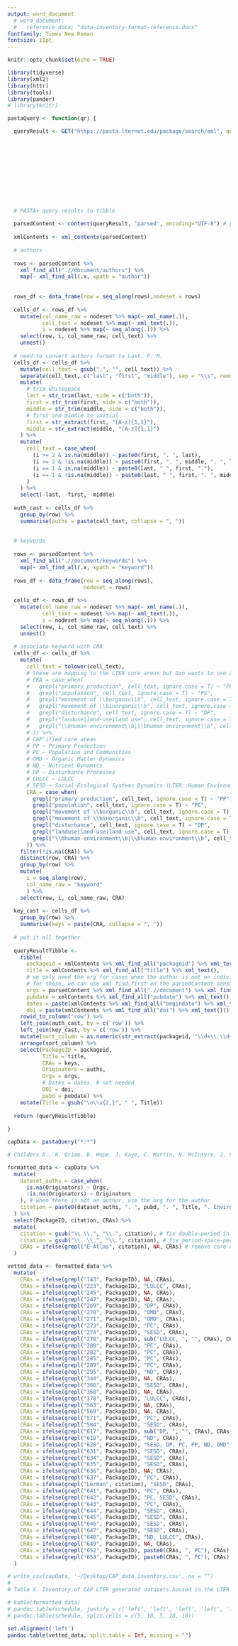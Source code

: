 ```yaml
---
output: word_document
  # word_document:
  #   reference_docx: "data-inventory-format-reference.docx"
fontfamily: Times New Roman
fontsize: 11pt
---
```


```r
knitr::opts_chunk$set(echo = TRUE)
```


```r
library(tidyverse)
library(xml2)
library(httr)
library(tools)
library(pander)
# library(knitr)
```


```r

pastaQuery <- function(qr) {

  queryResult <- GET("https://pasta.lternet.edu/package/search/eml", query = list(defType='edismax',
                                                                                  q=qr,
                                                                                  fq="scope:(knb-lter-cap)",
                                                                                  fq="-scope:ecotrends",
                                                                                  fq="-scope:lter-landsat*",
                                                                                  fl='*', sort="score,desc",
                                                                                  sort="packageid,asc",
                                                                                  debug="false",
                                                                                  start="0",
                                                                                  rows="1000"))
  
  
  # PASTA+ query results to tibble
  
  parsedContent <- content(queryResult, 'parsed', encoding="UTF-8") # yields class "xml_document" "xml_node"
  
  xmlContents <- xml_contents(parsedContent)
  
  # authors
  
  rows <- parsedContent %>%
    xml_find_all(".//document/authors") %>%
    map(~ xml_find_all(.x, xpath = "author"))
  
  
  rows_df <- data_frame(row = seq_along(rows),nodeset = rows)
  
  cells_df <- rows_df %>%
    mutate(col_name_raw = nodeset %>% map(~ xml_name(.)),
           cell_text = nodeset %>% map(~ xml_text(.)),
           i = nodeset %>% map(~ seq_along(.))) %>%
    select(row, i, col_name_raw, cell_text) %>%
    unnest()
  
  # need to convert authors format to Last, F. M.
  cells_df <- cells_df %>% 
    mutate(cell_text = gsub(",", "", cell_text)) %>% 
    separate(cell_text, c("last", "first", "middle"), sep = "\\s", remove = T) %>% 
    mutate(
      # trim whitespace
      last = str_trim(last, side = c("both")),
      first = str_trim(first, side = c("both")),
      middle = str_trim(middle, side = c("both")),
      # first and middle to initial
      first = str_extract(first, "[A-z]{1,1}"),
      middle = str_extract(middle, "[A-z]{1,1}")
    ) %>% 
    mutate(
      cell_text = case_when(
        (i >= 2 & is.na(middle)) ~ paste0(first, ". ", last),
        (i >= 2 & !is.na(middle)) ~ paste0(first, ". ", middle, ". ", last),
        (i == 1 & is.na(middle)) ~ paste0(last, " ", first, "."),
        (i == 1 & !is.na(middle)) ~ paste0(last, " ", first, ". ", middle, ".")
      )
    ) %>%
    select(-last, -first, -middle)
  
  auth_cast <- cells_df %>%
    group_by(row) %>%
    summarise(auths = paste(cell_text, collapse = ", "))
  
  
  # keywords
  
  rows <- parsedContent %>%
    xml_find_all(".//document/keywords") %>%
    map(~ xml_find_all(.x, xpath = "keyword"))
  
  rows_df <- data_frame(row = seq_along(rows),
                        nodeset = rows)
  
  cells_df <- rows_df %>%
    mutate(col_name_raw = nodeset %>% map(~ xml_name(.)),
           cell_text = nodeset %>% map(~ xml_text(.)),
           i = nodeset %>% map(~ seq_along(.))) %>%
    select(row, i, col_name_raw, cell_text) %>%
    unnest()
  
  # associate keyword with CRA
  cells_df <- cells_df %>% 
    mutate(
      cell_text = tolower(cell_text),
      # these are mapping to the LTER core areas but Dan wants to use a CAP'ified version of these (below)
      # CRA = case_when(
      #   grepl("primary production", cell_text, ignore.case = T) ~ "PP",
      #   grepl("population", cell_text, ignore.case = T) ~ "PS",
      #   grepl("movement of \\borganic\\b", cell_text, ignore.case = T) ~ "MoOM",
      #   grepl("movement of \\binorganic\\b", cell_text, ignore.case = T) ~ "MoIM",
      #   grepl("disturbance", cell_text, ignore.case = T) ~ "DP",
      #   grepl("landuse|land-use|land use", cell_text, ignore.case = T) ~ "LULCC",
      #   grepl("\\bhuman-environment\\b|\\bhuman environment\\b", cell_text, ignore.case = T) ~ "HEI" # also matched 'human environment feedback'
      # )) %>% 
      # CAP'ified core areas
      # PP ~ Primary Production
      # PC ~ Population and Communities
      # OMD ~ Organic Matter Dynamics
      # ND ~ Nutrient Dynamics
      # DP ~ Disturbance Processes
      # LULCC ~ LULCC
      # SESD ~ Social-Ecological Systems Dynamics (LTER::Human Environment Interactions)
      CRA = case_when(
        grepl("primary production", cell_text, ignore.case = T) ~ "PP",
        grepl("population", cell_text, ignore.case = T) ~ "PC",
        grepl("movement of \\borganic\\b", cell_text, ignore.case = T) ~ "OMD",
        grepl("movement of \\binorganic\\b", cell_text, ignore.case = T) ~ "ND",
        grepl("disturbance", cell_text, ignore.case = T) ~ "DP",
        grepl("landuse|land-use|land use", cell_text, ignore.case = T) ~ "LULCC",
        grepl("\\bhuman-environment\\b|\\bhuman environment\\b", cell_text, ignore.case = T) ~ "SESD" # also matched 'human environment feedback'
      )) %>% 
    filter(!is.na(CRA)) %>%
    distinct(row, CRA) %>%
    group_by(row) %>% 
    mutate(
      i = seq_along(row),
      col_name_raw = "keyword"
      ) %>% 
    select(row, i, col_name_raw, CRA)
  
  key_cast <- cells_df %>%
    group_by(row) %>%
    summarise(keys = paste(CRA, collapse = ", "))
  
  # put it all together
  
  queryResultTibble <-
    tibble( 
      packageid = xmlContents %>% xml_find_all("packageid") %>% xml_text(),
      title = xmlContents %>% xml_find_all("title") %>% xml_text(),
      # we only need the org for cases when the author is not an individual, so,
      # for those, we can use xml_find_first on the parsedContent sensu below
      orgs = parsedContent %>% xml_find_all(".//document") %>% xml_find_first("organizations") %>% xml_text(),
      pubdate = xmlContents %>% xml_find_all("pubdate") %>% xml_text(),
      dates = paste(xmlContents %>% xml_find_all("begindate") %>% xml_text(), " to ", xmlContents %>% xml_find_all("enddate") %>% xml_text()),
      doi = paste(xmlContents %>% xml_find_all("doi") %>% xml_text())) %>%
    rowid_to_column('row') %>%
    left_join(auth_cast, by = c('row')) %>%
    left_join(key_cast, by = c('row')) %>%
    mutate(sort_column = as.numeric(str_extract(packageid, "\\d+\\.\\d+"))) %>% 
    arrange(sort_column) %>% 
    select(PackageID = packageid,
           Title = title,
           CRAs = keys,
           Originators = auths,
           Orgs = orgs,
           # Dates = dates, # not needed
           DOI = doi,
           pubd = pubdate) %>% 
    mutate(Title = gsub("\n\\s{2,}", " ", Title))
  
  return (queryResultTibble)
  
}

```


```r

capData <- pastaQuery("*:*")

```


```r

# Childers D., N. Grimm, D. Hope, J. Kaye, C. Martin, N. McIntyre, J. Stutz. 2018. Ecological Survey of Central Arizona: a survey of key ecological indicators in the greater Phoenix metropolitan area and surrounding Sonoran desert, ongoing since 1999. Environmental Data Initiative. http://dx.doi.org/10.6073/pasta/0669ee6a71b24abb1ae3827f4ee77f6d. Dataset accessed 2/21/2018.

formatted_data <- capData %>% 
  mutate(
    dataset_auths = case_when(
      is.na(Originators) ~ Orgs,
      !is.na(Originators) ~ Originators
    ), # when there is not an author, use the org for the author
    citation = paste0(dataset_auths, ". ", pubd, ". ", Title, ". Environmental Data Initiative. ", DOI, ".")
  ) %>% 
  select(PackageID, citation, CRAs) %>% 
  mutate(
    citation = gsub("\\.\\.", "\\.", citation), # fix double-period in single-author datasets
    citation = gsub("\\. \\.", "\\.", citation), # fix period-space-period in some datasets
    CRAs = ifelse(grepl("E-Atlas", citation), NA, CRAs) # remove core area from the E-Atlas datasets
  )

```

```r

vetted_data <- formatted_data %>% 
  mutate(
    CRAs = ifelse(grepl("143", PackageID), NA, CRAs),
    CRAs = ifelse(grepl("223", PackageID), "LULCC", CRAs),
    CRAs = ifelse(grepl("245", PackageID), NA, CRAs),
    CRAs = ifelse(grepl("247", PackageID), NA, CRAs),
    CRAs = ifelse(grepl("269", PackageID), "DP", CRAs),
    CRAs = ifelse(grepl("270", PackageID), "OMD", CRAs),
    CRAs = ifelse(grepl("271", PackageID), "OMD", CRAs),
    CRAs = ifelse(grepl("273", PackageID), "PC", CRAs),
    CRAs = ifelse(grepl("274", PackageID), "SESD", CRAs),
    CRAs = ifelse(grepl("278", PackageID), sub("LULCC, ", "", CRAs), CRAs),
    CRAs = ifelse(grepl("280", PackageID), "PC", CRAs),
    CRAs = ifelse(grepl("282", PackageID), "PC", CRAs),
    CRAs = ifelse(grepl("285", PackageID), "PC", CRAs),
    CRAs = ifelse(grepl("289", PackageID), "PC", CRAs),
    CRAs = ifelse(grepl("295", PackageID), "ND", CRAs),
    CRAs = ifelse(grepl("344", PackageID), NA, CRAs),
    CRAs = ifelse(grepl("366", PackageID), "SESD", CRAs),
    CRAs = ifelse(grepl("368", PackageID), NA, CRAs),
    CRAs = ifelse(grepl("378", PackageID), "LULCC", CRAs),
    CRAs = ifelse(grepl("563", PackageID), NA, CRAs),
    CRAs = ifelse(grepl("569", PackageID), NA, CRAs),
    CRAs = ifelse(grepl("571", PackageID), "PC", CRAs),
    CRAs = ifelse(grepl("584", PackageID), "SESD", CRAs),
    CRAs = ifelse(grepl("617", PackageID), sub("DP, ", "", CRAs), CRAs),
    CRAs = ifelse(grepl("618", PackageID), "ND", CRAs),
    CRAs = ifelse(grepl("628", PackageID), "SESD, DP, PC, PP, ND, OMD", CRAs),
    CRAs = ifelse(grepl("631", PackageID), "SESD", CRAs),
    CRAs = ifelse(grepl("634", PackageID), "SESD", CRAs),
    CRAs = ifelse(grepl("635", PackageID), "SESD", CRAs),
    CRAs = ifelse(grepl("636", PackageID), NA, CRAs),
    CRAs = ifelse(grepl("637", PackageID), "PC", CRAs),
    CRAs = ifelse(grepl("Lerman", citation), "SESD", CRAs),
    CRAs = ifelse(grepl("641", PackageID), "PC", CRAs),
    CRAs = ifelse(grepl("642", PackageID), "PC, SESD", CRAs),
    CRAs = ifelse(grepl("643", PackageID), "PC", CRAs),
    CRAs = ifelse(grepl("644", PackageID), "SESD", CRAs),
    CRAs = ifelse(grepl("645", PackageID), "SESD", CRAs),
    CRAs = ifelse(grepl("646", PackageID), "SESD", CRAs),
    CRAs = ifelse(grepl("647", PackageID), "SESD", CRAs),
    CRAs = ifelse(grepl("648", PackageID), "ND, LULCC", CRAs),
    CRAs = ifelse(grepl("649", PackageID), NA, CRAs),
    CRAs = ifelse(grepl("652", PackageID), paste0(CRAs, ", PC"), CRAs),
    CRAs = ifelse(grepl("653", PackageID), paste0(CRAs, ", PC"), CRAs)
  )
```


```r

# write_csv(capData, '~/Desktop/CAP_data_inventory.csv', na = "")
# 
# Table X. Inventory of CAP LTER generated datasets housed in the LTER Network data repository hosted by the Environmental Data Initiative. The most relevant LTER Core Research Area(s) are noted (PP = Primary Production; PS = Population Studies; MoOM = Movement of Organic Matter; MoIM = Movement of Inorganic Matter; DP = Disturbance Patterns; LULC = Land Use and Land Cover Change; HEI = Human-Environment Interactions).

# kable(formatted_data)
# pandoc.table(schedule, justify = c('left', 'left', 'left', 'left', 'left'))
# pandoc.table(schedule, split.cells = c(5, 10, 5, 10, 10))

set.alignment('left')
pandoc.table(vetted_data, split.table = Inf, missing = "")

```

